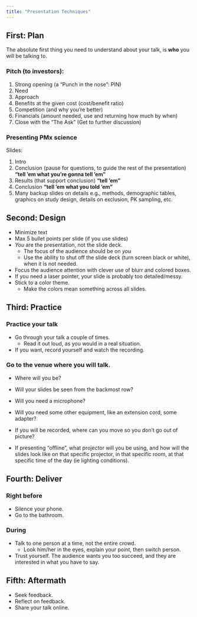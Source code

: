 ```yaml
---
title: "Presentation Techniques"
---
```


:::{.callout-caution title="Under construction"}
:::

## First: Plan

The absolute first thing you need to understand about your talk, is **who** you will be talking to.

### Pitch (to investors):

1. Strong opening (a "Punch in the nose": PIN)
2. Need
3. Approach
4. Benefits at the given cost (cost/benefit ratio)
5. Competition (and why you’re better)
6. Financials (amount needed, use and returning how much by when)
7. Close with the ”The Ask” (Get to further discussion)

### Presenting PMx science

Slides:

1. Intro
2. Conclusion (pause for questions, to guide the rest of the presentation) **"tell ’em what you’re gonna tell ’em"**
3. Results (that support conclusion) **"tell ’em"**
4. Conclusion **"tell ’em what you told ’em"**
5. Many backup slides on details e.g., methods, demographic tables, graphics on study design, details on exclusion, PK sampling, etc.

## Second: Design

* Minimize text
* Max 5 bullet points per slide (if you use slides)
* *You* are the presentation, not the slide deck.
  * The focus of the audience should be on *you*
  * Use the ability to shut off the slide deck (turn screen black or white), when it is not needed.
* Focus the audience attention with clever use of blurr and colored boxes.
* If you need a laser pointer, your slide is probably too detailed/messy.
* Stick to a color theme.
  * Make the colors mean something across all slides.

## Third: Practice

### Practice your talk

* Go through your talk a couple of times.
  * Read it out loud, as you would in a real situation.
* If you want, record yourself and watch the recording.

### Go to the venue where you will talk.

* Where will you be?
* Will your slides be seen from the backmost row?
* Will you need a microphone?
* Will you need some other equipment, like an extension cord, some adapter?
* If you will be recorded, where can you move so you don't go out of picture?

* If presenting "offline", what projector will you be using, and how will the slides look like on that specific projector, in that specific room, at that specific time of the day (ie lighting conditions).

## Fourth: Deliver

### Right before

* Silence your phone.
* Go to the bathroom.

### During

* Talk to one person at a time, not the entire crowd.
  * Look him/her in the eyes, explain your point, then switch person.
* Trust yourself. The audience wants you too succeed, and they are interested in what you have to say.

## Fifth: Aftermath

* Seek feedback.
* Reflect on feedback.
* Share your talk online.
